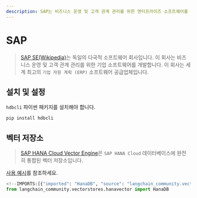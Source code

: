 ```yaml
---
description: SAP는 비즈니스 운영 및 고객 관계 관리를 위한 엔터프라이즈 소프트웨어를 개발하는 독일의 다국적 소프트웨어 회사입니다.
---
```


# SAP

> [SAP SE(Wikipedia)](https://www.sap.com/about/company.html)는 독일의 다국적 소프트웨어 회사입니다. 이 회사는 비즈니스 운영 및 고객 관계 관리를 위한 기업 소프트웨어를 개발합니다. 이 회사는 세계 최고의 `기업 자원 계획 (ERP)` 소프트웨어 공급업체입니다.

## 설치 및 설정

`hdbcli` 파이썬 패키지를 설치해야 합니다.

```bash
pip install hdbcli
```


## 벡터 저장소

> [SAP HANA Cloud Vector Engine](https://www.sap.com/events/teched/news-guide/ai.html#article8)은 `SAP HANA Cloud` 데이터베이스에 완전히 통합된 벡터 저장소입니다.

[사용 예시](/docs/integrations/vectorstores/sap_hanavector)를 참조하세요.

```python
<!--IMPORTS:[{"imported": "HanaDB", "source": "langchain_community.vectorstores.hanavector", "docs": "https://api.python.langchain.com/en/latest/vectorstores/langchain_community.vectorstores.hanavector.HanaDB.html", "title": "SAP"}]-->
from langchain_community.vectorstores.hanavector import HanaDB
```
